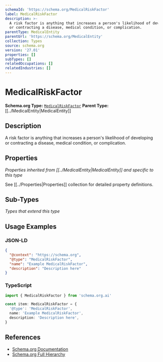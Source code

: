 ```yaml
---
schemaId: 'https://schema.org/MedicalRiskFactor'
label: MedicalRiskFactor
description: >-
  A risk factor is anything that increases a person's likelihood of developing
  or contracting a disease, medical condition, or complication.
parentType: MedicalEntity
parentUrl: 'https://schema.org/MedicalEntity'
collection: Types
source: schema.org
version: '27.01'
properties: []
subTypes: []
relatedOccupations: []
relatedIndustries: []
---
```

# MedicalRiskFactor

**Schema.org Type:** [`MedicalRiskFactor`](https://schema.org/MedicalRiskFactor)
**Parent Type:** [[../MedicalEntity|MedicalEntity]]

## Description

A risk factor is anything that increases a person's likelihood of developing or contracting a disease, medical condition, or complication.

## Properties

*Properties inherited from [[../MedicalEntity|MedicalEntity]] and specific to this type*

See [[../Properties|Properties]] collection for detailed property definitions.

## Sub-Types

*Types that extend this type*

## Usage Examples

### JSON-LD

```json
{
  "@context": "https://schema.org",
  "@type": "MedicalRiskFactor",
  "name": "Example MedicalRiskFactor",
  "description": "Description here"
}
```

### TypeScript

```typescript
import { MedicalRiskFactor } from 'schema.org.ai'

const item: MedicalRiskFactor = {
  '@type': 'MedicalRiskFactor',
  name: 'Example MedicalRiskFactor',
  description: 'Description here',
}
```

## References

- [Schema.org Documentation](https://schema.org/MedicalRiskFactor)
- [Schema.org Full Hierarchy](https://schema.org/docs/full.html)
